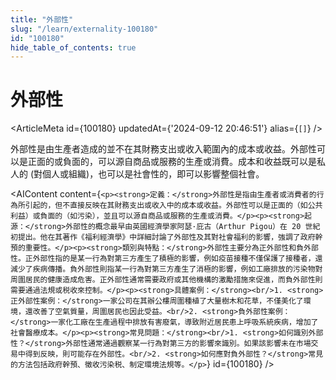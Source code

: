 ```yaml
---
title: "外部性"
slug: "/learn/externality-100180"
id: "100180"
hide_table_of_contents: true
---
```



# 外部性

<ArticleMeta id={100180} updatedAt={'2024-09-12 20:46:51'} alias={`[]`} />
<div className='border-solid border-b border-t-0 my-4 border-[var(--ifm-color-gray-300)]' />

外部性是由生產者造成的並不在其財務支出或收入範圍內的成本或收益。外部性可以是正面的或負面的，可以源自商品或服務的生產或消費。成本和收益既可以是私人的 (對個人或組織)，也可以是社會性的，即可以影響整個社會。

<AIContent content={`<p><strong>定義：</strong>外部性是指由生產者或消費者的行為所引起的，但不直接反映在其財務支出或收入中的成本或收益。外部性可以是正面的（如公共利益）或負面的（如污染），並且可以源自商品或服務的生產或消費。</p><p><strong>起源：</strong>外部性的概念最早由英國經濟學家阿瑟·庇古（Arthur Pigou）在 20 世紀初提出。他在其著作《福利經濟學》中詳細討論了外部性及其對社會福利的影響，強調了政府幹預的重要性。</p><p><strong>類別與特點：</strong>外部性主要分為正外部性和負外部性。正外部性指的是某一行為對第三方產生了積極的影響，例如疫苗接種不僅保護了接種者，還減少了疾病傳播。負外部性則指某一行為對第三方產生了消極的影響，例如工廠排放的污染物對周圍居民的健康造成危害。正外部性通常需要政府或其他機構的激勵措施來促進，而負外部性則需要通過法規或税收來控制。</p><p><strong>具體案例：</strong><br/>1. <strong>正外部性案例：</strong>一家公司在其辦公樓周圍種植了大量樹木和花草，不僅美化了環境，還改善了空氣質量，周圍居民也因此受益。<br/>2. <strong>負外部性案例：</strong>一家化工廠在生產過程中排放有害廢氣，導致附近居民患上呼吸系統疾病，增加了社會醫療成本。</p><p><strong>常見問題：</strong><br/>1. <strong>如何識別外部性？</strong>外部性通常通過觀察某一行為對第三方的影響來識別。如果該影響未在市場交易中得到反映，則可能存在外部性。<br/>2. <strong>如何應對負外部性？</strong>常見的方法包括政府幹預、徵收污染税、制定環境法規等。</p>`} id={100180} />
